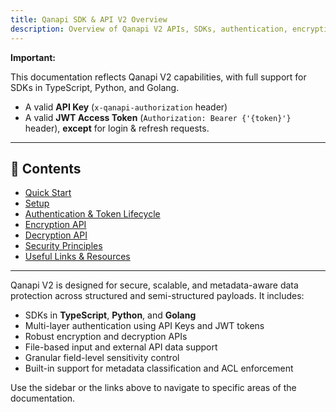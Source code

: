 ```yaml
---
title: Qanapi SDK & API V2 Overview
description: Overview of Qanapi V2 APIs, SDKs, authentication, encryption and decryption.
---
```



<div style={{
  border: '1px solid #ffcc00',
  backgroundColor: '#fff8e1',
  padding: '1rem',
  borderRadius: '6px',
  fontSize: '1rem'
}}>
  <strong>Important:</strong>  
  <p>This documentation reflects Qanapi V2 capabilities, with full support for SDKs in TypeScript, Python, and Golang.</p>
  <ul>
    <li>A valid <strong>API Key</strong> (<code>x-qanapi-authorization</code> header)</li>
    <li>A valid <strong>JWT Access Token</strong> (<code>Authorization: Bearer {'{token}'}</code> header), <strong>except</strong> for login & refresh requests.</li>
  </ul>
</div>

---

## 📘 Contents

- [Quick Start](/api-v2/quick-start)
- [Setup](/api-v2/setup)
- [Authentication & Token Lifecycle](/api-v2/auth)
- [Encryption API](/api-v2/encryption)
- [Decryption API](/api-v2/decryption)
- [Security Principles](/api-v2/security)
- [Useful Links & Resources](/api-v2/links)

---

Qanapi V2 is designed for secure, scalable, and metadata-aware data protection across structured and semi-structured payloads. It includes:

- SDKs in **TypeScript**, **Python**, and **Golang**
- Multi-layer authentication using API Keys and JWT tokens
- Robust encryption and decryption APIs
- File-based input and external API data support
- Granular field-level sensitivity control
- Built-in support for metadata classification and ACL enforcement

Use the sidebar or the links above to navigate to specific areas of the documentation.